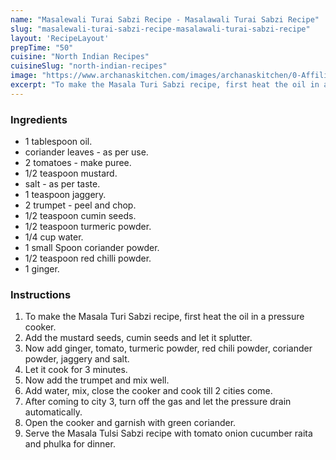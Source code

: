 ---
name: "Masalewali Turai Sabzi Recipe - Masalawali Turai Sabzi Recipe"
slug: "masalewali-turai-sabzi-recipe-masalawali-turai-sabzi-recipe"
layout: 'RecipeLayout'
prepTime: "50"
cuisine: "North Indian Recipes"
cuisineSlug: "north-indian-recipes"
image: "https://www.archanaskitchen.com/images/archanaskitchen/0-Affiliate-Articles/Recipe_Collection/Masala_Wali_Turai_Sabzi_Ridge_Gourd_Masala_North_indian_Recipe_5_1600_1600.jpg"
excerpt: "To make the Masala Turi Sabzi recipe, first heat the oil in a pressure cooker"
---

### Ingredients

-  1 tablespoon oil.
-  coriander leaves - as per use.
-  2 tomatoes - make puree.
-  1/2 teaspoon mustard.
-  salt - as per taste.
-  1 teaspoon jaggery.
- 2 trumpet - peel and chop.
-  1/2 teaspoon cumin seeds.
-  1/2 teaspoon turmeric powder.
-  1/4 cup water.
-  1 small Spoon coriander powder.
-  1/2 teaspoon red chilli powder.
-  1 ginger.

### Instructions

1. To make the Masala Turi Sabzi recipe, first heat the oil in a pressure cooker.
1. Add the mustard seeds, cumin seeds and let it splutter.
1. Now add ginger, tomato, turmeric powder, red chili powder, coriander powder, jaggery and salt.
1. Let it cook for 3 minutes.
1. Now add the trumpet and mix well.
1. Add water, mix, close the cooker and cook till 2 cities come.
1. After coming to city 3, turn off the gas and let the pressure drain automatically.
1. Open the cooker and garnish with green coriander.
1. Serve the Masala Tulsi Sabzi recipe with tomato onion cucumber raita and phulka for dinner.

